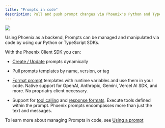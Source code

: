 ```yaml
---
title: "Prompts in code"
description: Pull and push prompt changes via Phoenix's Python and TypeScript Clients
---
```


<Frame caption="Pull and push prompt changes via Phoenix's Python and TypeScript Clients">
  <img src="https://storage.googleapis.com/arize-phoenix-assets/assets/images/phoenix-docs-images/c385cf9f-image.jpeg" />
</Frame>

Using Phoenix as a backend, Prompts can be managed and manipulated via code by using our Python or TypeScript SDKs.

With the Phoenix Client SDK you can:

* [Create / Update](/phoenix/prompt-engineering/how-to-prompts/create-a-prompt#using-the-phoenix-client) prompts dynamically

* [Pull prompts](/phoenix/prompt-engineering/how-to-prompts/using-a-prompt) templates by name, version, or tag

* [Format prompt](/phoenix/prompt-engineering/how-to-prompts/using-a-prompt#using-a-prompt) templates with runtime variables and use them in your code. Native support for OpenAI, Anthropic, Gemini, Vercel AI SDK, and more. No propriatry client necessary.

* Support for [tool calling](/phoenix/learn/prompt-engineering/prompts-concepts#tools) and [response formats](/phoenix/learn/prompt-engineering/prompts-concepts#response-format). Execute tools defined within the prompt. Phoenix prompts encompasses more than just the text and messages.

To learn more about managing Prompts in code, see [Using a prompt](/phoenix/prompt-engineering/how-to-prompts/using-a-prompt)


